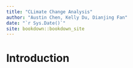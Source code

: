 ```yaml
--- 
title: "CLimate Change Analysis"
author: "Austin Chen, Kelly Du, Dianjing Fan"
date: "`r Sys.Date()`"
site: bookdown::bookdown_site
---
```


# Introduction

